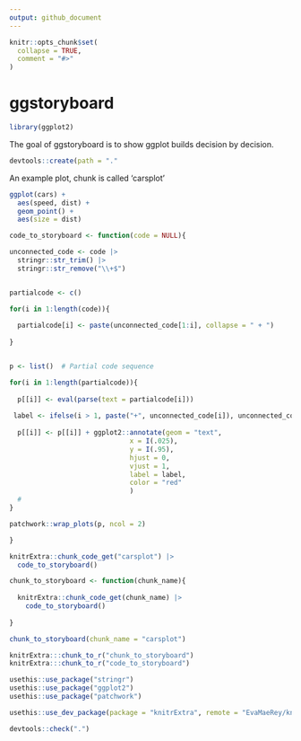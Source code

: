 ```yaml
---
output: github_document
---
```


<!-- README.md is generated from README.Rmd. Please edit that file -->

```r
knitr::opts_chunk$set(
  collapse = TRUE,
  comment = "#>"
)
```

# ggstoryboard

```r
library(ggplot2)
```





<!-- badges: start -->
<!-- badges: end -->

The goal of ggstoryboard is to show ggplot builds decision by decision.

```r
devtools::create(path = "."
```


An example plot, chunk is called 'carsplot'

```r
ggplot(cars) + 
  aes(speed, dist) + 
  geom_point() + 
  aes(size = dist)
```


```r
code_to_storyboard <- function(code = NULL){

unconnected_code <- code |> 
  stringr::str_trim() |> 
  stringr::str_remove("\\+$")


partialcode <- c()

for(i in 1:length(code)){
  
  partialcode[i] <- paste(unconnected_code[1:i], collapse = " + ")
  
}


p <- list()  # Partial code sequence

for(i in 1:length(partialcode)){
  
  p[[i]] <- eval(parse(text = partialcode[i]))
  
 label <- ifelse(i > 1, paste("+", unconnected_code[i]), unconnected_code[i])
 
  p[[i]] <- p[[i]] + ggplot2::annotate(geom = "text",
                              x = I(.025),
                              y = I(.95), 
                              hjust = 0,
                              vjust = 1,
                              label = label,
                              color = "red"
                              )
  # 
}

patchwork::wrap_plots(p, ncol = 2)

}
```


```r
knitrExtra::chunk_code_get("carsplot") |> 
  code_to_storyboard()
```



```r
chunk_to_storyboard <- function(chunk_name){
  
  knitrExtra::chunk_code_get(chunk_name) |>
    code_to_storyboard()
  
}
```


```r
chunk_to_storyboard(chunk_name = "carsplot")
```


```r
knitrExtra:::chunk_to_r("chunk_to_storyboard")
knitrExtra:::chunk_to_r("code_to_storyboard")
```

```r
usethis::use_package("stringr")
usethis::use_package("ggplot2")
usethis::use_package("patchwork")
```


```r
usethis::use_dev_package(package = "knitrExtra", remote = "EvaMaeRey/knitrExtra")
```

```r
devtools::check(".")
```



